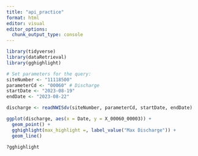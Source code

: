 ```yaml
---
title: "api_practice"
format: html
editor: visual
editor_options: 
  chunk_output_type: console
---
```


```r
library(tidyverse)
library(dataRetrieval)
library(gghighlight)


```

```r
# Set parameters for the query: 
siteNumber <- "11118500"
parameterCd <- "00060" # Discharge
startDate <- "2023-08-19"
endDate <- "2023-08-22"

discharge <- readNWISdv(siteNumber, parameterCd, startDate, endDate)

ggplot(discharge, aes(x = Date, y = X_00060_00003)) +
  geom_point() +
  gghighlight(max_highlight =, label_value("Max Discharge")) +
  geom_line() 
   
?gghighlight
```
